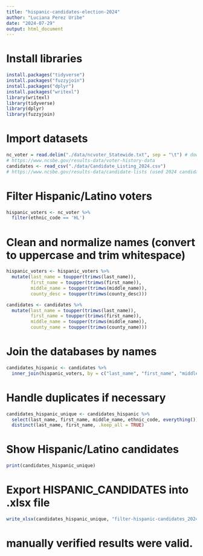 ```yaml
---
title: "hispanic-candidates-election-2024"
author: "Luciana Perez Uribe"
date: "2024-07-29"
output: html_document
---
```


# Install libraries
```r
install.packages("tidyverse")
install.packages("fuzzyjoin")
install.packages("dplyr")
install.packages("writexl")
library(writexl)
library(tidyverse)
library(dplyr)
library(fuzzyjoin)
```

# Import datasets
```r
nc_voter = read.delim("./data/ncvoter_Statewide.txt", sep = "\t") # downloaded July 15, 2024
# https://www.ncsbe.gov/results-data/voter-history-data 
candidates <- read_csv("./data/Candidate_Listing_2024.csv")
# https://www.ncsbe.gov/results-data/candidate-lists (used 2024 candidate list spreadsheet) 
```

# Filter Hispanic/Latino voters
```r
hispanic_voters <- nc_voter %>%
  filter(ethnic_code == 'HL')
```

# Clean and normalize names (convert to uppercase and trim whitespace)
```r
hispanic_voters <- hispanic_voters %>%
  mutate(last_name = toupper(trimws(last_name)),
         first_name = toupper(trimws(first_name)),
         middle_name = toupper(trimws(middle_name)),
         county_desc = toupper(trimws(county_desc)))

candidates <- candidates %>%
  mutate(last_name = toupper(trimws(last_name)),
         first_name = toupper(trimws(first_name)),
         middle_name = toupper(trimws(middle_name)),
         county_name = toupper(trimws(county_name)))
```

# Join the databases by names
```r
candidates_hispanic <- candidates %>%
  inner_join(hispanic_voters, by = c("last_name", "first_name", "middle_name", "county_name" = "county_desc"))
```

# Handle duplicates if necessary
```r
candidates_hispanic_unique <- candidates_hispanic %>%
  select(last_name, first_name, middle_name, ethnic_code, everything()) %>%
  distinct(last_name, first_name, .keep_all = TRUE)
```

# Show Hispanic/Latino candidates
```r
print(candidates_hispanic_unique)
```


# Export HISPANIC_CANDIDATES into .xlsx file

```r
write_xlsx(candidates_hispanic_unique, "filter-hispanic-candidates_2024.xlsx")
```

# manually verified results were valid. 
